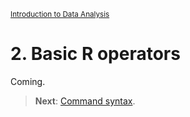 <style>@import url(style.css);</style>
<small>[Introduction to Data Analysis](index.html)</small>

# 2. Basic R operators

Coming.

> __Next__: [Command syntax](21_syntax.html).
